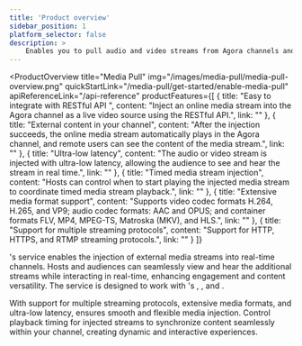 ```yaml
---
title: 'Product overview'
sidebar_position: 1
platform_selector: false
description: >
    Enables you to pull audio and video streams from Agora channels and upload them to a Content Delivery Network (CDN) to reach a larger audience.
---
```



<ProductOverview
    title="Media Pull"
    img="/images/media-pull/media-pull-overview.png"
    quickStartLink="/media-pull/get-started/enable-media-pull"
    apiReferenceLink="/api-reference"
    productFeatures={[
        {
            title: "Easy to integrate with RESTful API ",
            content: "Inject an online media stream into the Agora channel as a live video source using the RESTful API.",
            link: ""
        },
        {
            title: "External content in your channel",
            content: "After the injection succeeds, the online media stream automatically plays in the Agora channel, and remote users can see the content of the media stream.",
            link: ""
        },
        {
            title: "Ultra-low latency",
            content: "The audio or video stream is injected with ultra-low latency, allowing the audience to see and hear the stream in real time.",
            link: ""
        },
        {
            title: "Timed media stream injection",
            content: "Hosts can control when to start playing the injected media stream to coordinate timed media stream playback.",
            link: ""
        },
        {
            title: "Extensive media format support",
            content: "Supports video codec formats H.264, H.265, and VP9; audio codec formats: AAC and OPUS; and container formats FLV, MP4, MPEG-TS, Matroska (MKV), and HLS.",
            link: ""
        },
        {
            title: "Support for multiple streaming protocols",
            content: "Support for HTTP, HTTPS, and RTMP streaming protocols.",
            link: ""
        }
    ]}

>

<Vg k="COMPANY" />'s <Vg k="MPULL" /> service enables the injection of external media streams into real-time <Vg k="COMPANY" /> channels. Hosts and audiences can seamlessly view and hear the additional streams while interacting in real-time, enhancing engagement and content versatility. The service is designed to work with <Vg k="COMPANY" />'s <Vg k="AUDIO" />, <Vg k="VIDEO" />, and <Vg k="ILS" />.

With support for multiple streaming protocols, extensive media formats, and ultra-low latency, <Vg k="MPULL" /> ensures smooth and flexible media injection. Control playback timing for injected streams to synchronize content seamlessly within your channel, creating dynamic and interactive experiences.

</ProductOverview>
